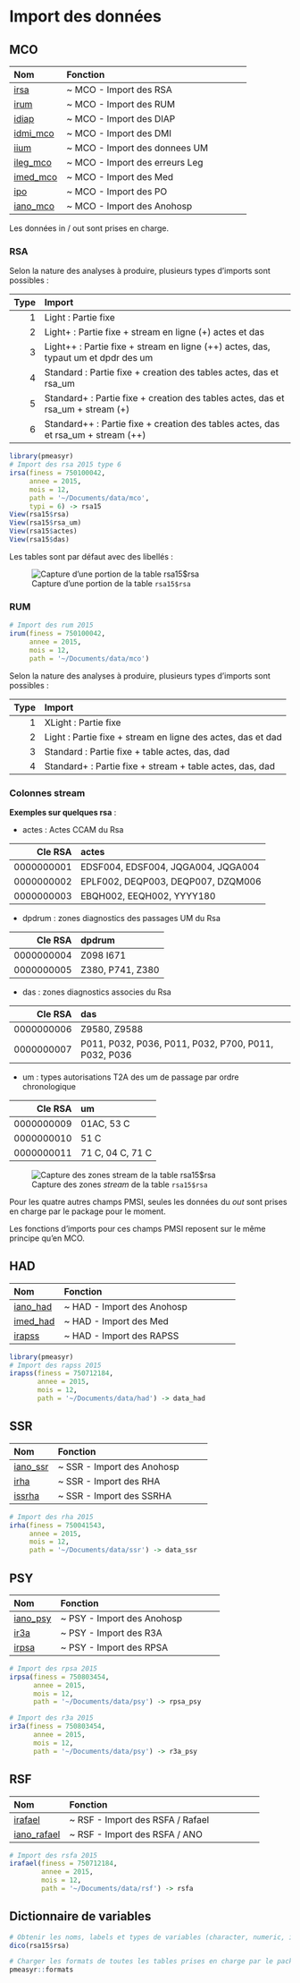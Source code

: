# Import des données


## MCO

|Nom       |Fonction                           |
|:---------|:----------------------------------|
|[irsa](https://github.com/IM-APHP/pmeasyr/tree/master/Rd_md/irsa.Rmd)      |~ MCO - Import des RSA             |
|[irum](https://github.com/IM-APHP/pmeasyr/tree/master/Rd_md/irum.Rmd)      |~ MCO - Import des RUM             |
|[idiap](https://github.com/IM-APHP/pmeasyr/tree/master/Rd_md/idiap.Rmd)     |~ MCO - Import des DIAP            |
|[idmi_mco](https://github.com/IM-APHP/pmeasyr/tree/master/Rd_md/idmi_mco.Rmd)  |~ MCO - Import des DMI             |
|[iium](https://github.com/IM-APHP/pmeasyr/tree/master/Rd_md/iium.Rmd)      |~ MCO - Import des donnees UM      |
|[ileg_mco](https://github.com/IM-APHP/pmeasyr/tree/master/Rd_md/ileg_mco.Rmd)  |~ MCO - Import des erreurs Leg     |
|[imed_mco](https://github.com/IM-APHP/pmeasyr/tree/master/Rd_md/imed_mco.Rmd)  |~ MCO - Import des Med             |
|[ipo](https://github.com/IM-APHP/pmeasyr/tree/master/Rd_md/ipo.Rmd)       |~ MCO - Import des PO              |
|[iano_mco](https://github.com/IM-APHP/pmeasyr/tree/master/Rd_md/iano_mco.Rmd)  |~ MCO - Import des Anohosp         |

Les données in / out sont prises en charge.

### RSA

Selon la nature des analyses à produire, plusieurs types d'imports sont possibles : 

| Type|Import                                                                               |
|----:|:------------------------------------------------------------------------------------|
|    1|Light      : Partie fixe                                                             |
|    2|Light+     : Partie fixe + stream en ligne (+) actes et das                          |
|    3|Light++    : Partie fixe + stream en ligne (++) actes, das, typaut um et dpdr des um |
|    4|Standard   : Partie fixe + creation des tables actes, das et rsa_um                  |
|    5|Standard+  : Partie fixe + creation des tables actes, das et rsa_um + stream (+)     |
|    6|Standard++ : Partie fixe + creation des tables actes, das et rsa_um + stream (++)    |


```r
library(pmeasyr)
# Import des rsa 2015 type 6
irsa(finess = 750100042, 
     annee = 2015, 
     mois = 12, 
     path = '~/Documents/data/mco', 
     typi = 6) -> rsa15
View(rsa15$rsa)
View(rsa15$rsa_um)
View(rsa15$actes)
View(rsa15$das)
```

Les tables sont par défaut avec des libellés :

![Capture d'une portion de la table `rsa15$rsa`](images/rsa1.png)

### RUM

```r
# Import des rum 2015
irum(finess = 750100042, 
     annee = 2015, 
     mois = 12, 
     path = '~/Documents/data/mco')
```

Selon la nature des analyses à produire, plusieurs types d'imports sont possibles : 

| Type|Import                                                          |
|----:|:---------------------------------------------------------------|
|    1|XLight    : Partie fixe                                         |
|    2|Light     : Partie fixe + stream en ligne des actes, das et dad |
|    3|Standard  : Partie fixe + table actes, das, dad                 |
|    4|Standard+ : Partie fixe + stream + table actes, das, dad        |

### Colonnes stream

**Exemples sur quelques rsa** : 

  - actes : Actes CCAM du Rsa

| Cle RSA  |  actes                                 |
|---------:|:---------------------------------------|
|0000000001|      EDSF004, EDSF004, JQGA004, JQGA004|
|0000000002|      EPLF002, DEQP003, DEQP007, DZQM006|
|0000000003|               EBQH002, EEQH002, YYYY180|
 

  - dpdrum : zones diagnostics des passages UM du Rsa

| Cle RSA  |  dpdrum                   |                  
|---------:|:--------------------------|
|0000000004|                 Z098  I671|
|0000000005|           Z380, P741, Z380|

  - das : zones diagnostics associes du Rsa

| Cle RSA  |  das                                               |
|---------:|:---------------------------------------------------|
|0000000006|                                        Z9580, Z9588|
|0000000007|P011, P032, P036, P011, P032, P700, P011, P032, P036|

  - um : types autorisations T2A des um de passage par ordre chronologique

| Cle RSA  |  um                    |
|---------:|:-----------------------|
|0000000009|              01AC, 53 C|
|0000000010|                    51 C|
|0000000011|        71 C, 04 C, 71 C|

![Capture des zones *stream* de la table `rsa15$rsa`](images/rsa_stream.png)



Pour les quatre autres champs PMSI, seules les données du *out* sont prises en charge par le package pour le moment.

Les fonctions d'imports pour ces champs PMSI reposent sur le même principe qu'en MCO.

## HAD

|Nom        |Fonction                              |
|:----------|:-------------------------------------|
|[iano_had](https://github.com/IM-APHP/pmeasyr/tree/master/Rd_md/iano_had.Rmd)   |~ HAD - Import des Anohosp            |
|[imed_had](https://github.com/IM-APHP/pmeasyr/tree/master/Rd_md/imed_had.Rmd)   |~ HAD - Import des Med                |
|[irapss](https://github.com/IM-APHP/pmeasyr/tree/master/Rd_md/irapss.Rmd)     |~ HAD - Import des RAPSS              |

```r
library(pmeasyr)
# Import des rapss 2015
irapss(finess = 750712184,
       annee = 2015,
       mois = 12,
       path = '~/Documents/data/had') -> data_had
```

## SSR

|Nom        |Fonction                              |
|:----------|:-------------------------------------|
|[iano_ssr](https://github.com/IM-APHP/pmeasyr/tree/master/Rd_md/iano_ssr.Rmd)   |~ SSR - Import des Anohosp            |
|[irha](https://github.com/IM-APHP/pmeasyr/tree/master/Rd_md/irha.Rmd)       |~ SSR - Import des RHA                |
|[issrha](https://github.com/IM-APHP/pmeasyr/tree/master/Rd_md/issrha.Rmd)     |~ SSR - Import des SSRHA              |


```r
# Import des rha 2015
irha(finess = 750041543,
     annee = 2015,
     mois = 12,
     path = '~/Documents/data/ssr') -> data_ssr
```

## PSY

|Nom        |Fonction                              |
|:----------|:-------------------------------------|
|[iano_psy](https://github.com/IM-APHP/pmeasyr/tree/master/Rd_md/iano_psy.Rmd)   |~ PSY - Import des Anohosp            |
|[ir3a](https://github.com/IM-APHP/pmeasyr/tree/master/Rd_md/ir3a.Rmd)       |~ PSY - Import des R3A                |
|[irpsa](https://github.com/IM-APHP/pmeasyr/tree/master/Rd_md/irpsa.Rmd)      |~ PSY - Import des RPSA               |

```r
# Import des rpsa 2015
irpsa(finess = 750803454,
      annee = 2015,
      mois = 12,
      path = '~/Documents/data/psy') -> rpsa_psy

# Import des r3a 2015
ir3a(finess = 750803454,
      annee = 2015,
      mois = 12,
      path = '~/Documents/data/psy') -> r3a_psy
```

## RSF

|Nom        |Fonction                              |
|:----------|:-------------------------------------|
|[irafael](https://github.com/IM-APHP/pmeasyr/tree/master/Rd_md/irafael.Rmd)    |~ RSF - Import des RSFA / Rafael      |
|[iano_rafael](https://github.com/IM-APHP/pmeasyr/tree/master/Rd_md/iano_rafael.Rmd)|~ RSF - Import des RSFA / ANO         |


```r
# Import des rsfa 2015
irafael(finess = 750712184,
        annee = 2015,
        mois = 12,
        path = '~/Documents/data/rsf') -> rsfa
```



## Dictionnaire de variables


```r
# Obtenir les noms, labels et types de variables (character, numeric, integer, date, ...)
dico(rsa15$rsa)
```

```r
# Charger les formats de toutes les tables prises en charge par le package
pmeasyr::formats
```

